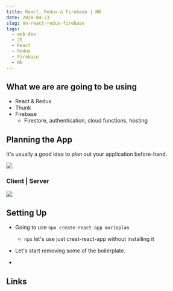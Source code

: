 ```yaml
---
title: React, Redux & Firebase | NN
date: 2020-04-23
slug: nn-react-redux-firebase
tags:
  - web-dev
  - JS
  - React
  - Redux
  - Firebase
  - NN
---
```


## What we are are going to be using 
- React & Redux 
- Thunk
- Firebase 
    - Firestore, authentication, cloud functions, hosting

## Planning the App
It's usually a good idea to plan out your application before-hand. 

![](planning-the-app.png)

### Client | Server 
![](client-server.png)

## Setting Up 
- Going to use `npx create-react-app marioplan`
    - `npx` let's use just creat-react-app without installing it 

- Let's start removing some of the boilerplate. 
- 


## Links 
